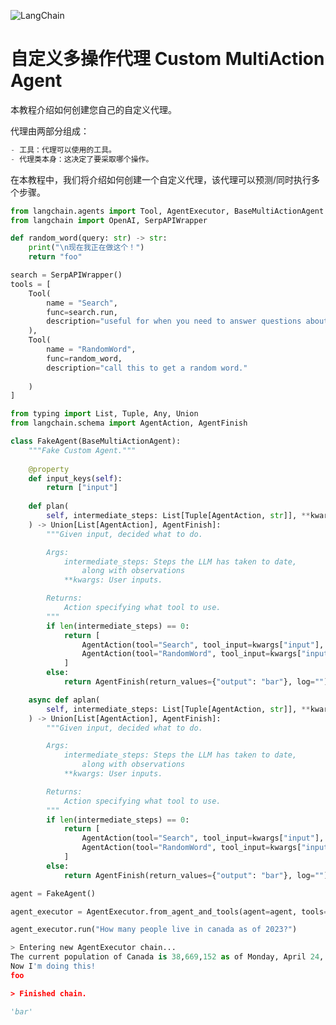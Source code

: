 

<Head>
  <script>
    {
      `(function() {
         var _hmt = _hmt || [];
(function() {
  var hm = document.createElement("script");
  hm.src = "https://hm.baidu.com/hm.js?e60fb290e204e04c5cb6f79b0ac1e697";
  var s = document.getElementsByTagName("script")[0]; 
  s.parentNode.insertBefore(hm, s);
})();
       })();`
    }
  </script>
</Head>

![LangChain](https://pica.zhimg.com/50/v2-56e8bbb52aa271012541c1fe1ceb11a2_r.gif)



自定义多操作代理 Custom MultiAction Agent
=======================================================================================


本教程介绍如何创建您自己的自定义代理。

代理由两部分组成：

```python
- 工具：代理可以使用的工具。
- 代理类本身：这决定了要采取哪个操作。
```


在本教程中，我们将介绍如何创建一个自定义代理，该代理可以预测/同时执行多个步骤。

```python
from langchain.agents import Tool, AgentExecutor, BaseMultiActionAgent
from langchain import OpenAI, SerpAPIWrapper

```


```python
def random_word(query: str) -> str:
    print("\n现在我正在做这个！")
    return "foo"

```


```python
search = SerpAPIWrapper()
tools = [
    Tool(
        name = "Search",
        func=search.run,
        description="useful for when you need to answer questions about current events"
    ),
    Tool(
        name = "RandomWord",
        func=random_word,
        description="call this to get a random word."
    
    )
]
```

```python
from typing import List, Tuple, Any, Union
from langchain.schema import AgentAction, AgentFinish

class FakeAgent(BaseMultiActionAgent):
    """Fake Custom Agent."""
    
    @property
    def input_keys(self):
        return ["input"]
    
    def plan(
        self, intermediate_steps: List[Tuple[AgentAction, str]], **kwargs: Any
    ) -> Union[List[AgentAction], AgentFinish]:
        """Given input, decided what to do.

        Args:
            intermediate_steps: Steps the LLM has taken to date,
                along with observations
            **kwargs: User inputs.

        Returns:
            Action specifying what tool to use.
        """
        if len(intermediate_steps) == 0:
            return [
                AgentAction(tool="Search", tool_input=kwargs["input"], log=""),
                AgentAction(tool="RandomWord", tool_input=kwargs["input"], log=""),
            ]
        else:
            return AgentFinish(return_values={"output": "bar"}, log="")

    async def aplan(
        self, intermediate_steps: List[Tuple[AgentAction, str]], **kwargs: Any
    ) -> Union[List[AgentAction], AgentFinish]:
        """Given input, decided what to do.

        Args:
            intermediate_steps: Steps the LLM has taken to date,
                along with observations
            **kwargs: User inputs.

        Returns:
            Action specifying what tool to use.
        """
        if len(intermediate_steps) == 0:
            return [
                AgentAction(tool="Search", tool_input=kwargs["input"], log=""),
                AgentAction(tool="RandomWord", tool_input=kwargs["input"], log=""),
            ]
        else:
            return AgentFinish(return_values={"output": "bar"}, log="")
```

```python
agent = FakeAgent()
```


```python
agent_executor = AgentExecutor.from_agent_and_tools(agent=agent, tools=tools, verbose=True)
```
```python
agent_executor.run("How many people live in canada as of 2023?")
```

```python
> Entering new AgentExecutor chain...
The current population of Canada is 38,669,152 as of Monday, April 24, 2023, based on Worldometer elaboration of the latest United Nations data.
Now I'm doing this!
foo

> Finished chain.
```
```python
'bar'
```

